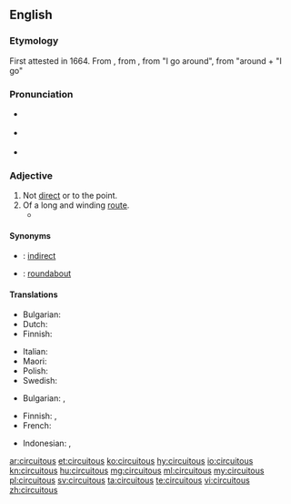 {{was wotd|2007|January|30}}
==English==

===Etymology===
First attested in 1664. From {{etyl|la|en}} {{m|la|circuitōsus}}, from {{term|circuitus|lang=la}}, from {{m|la|circumeō}} "I go around", from {{term|circum|lang=la}} "around + {{m|la|eō}} "I go"

===Pronunciation===
* {{a|RP}} {{IPA|/sɜːˈkjuːɪtəs/|lang=en}}
* {{a|US}} {{IPA|/sɚˈkjuːətəs/|/sɚˈkjuːɪtəs/|lang=en}}
* {{audio|en-us-circuitous.ogg|Audio (US)|lang=en}}

===Adjective===
{{en-adj}}

# Not [[direct]] or to the point.
# Of a long and winding [[route]].
#* {{quote-book|year=1898|author={{w|Winston Churchill (novelist)|Winston Churchill}}
|title={{w|The Celebrity}}|chapter=8
|passage=I corralled the judge, and we started off across the fields, in no very mild state of fear of that gentleman's wife, whose vigilance was seldom relaxed. And thus we came by a '''circuitous''' route to Mohair, the judge occupied by his own guilty thoughts, and I by others not less disturbing.}}

====Synonyms====
* {{qualifier|not direct}}: [[indirect]]
* {{qualifier|of a winding route}}: [[roundabout]]

====Translations====
{{trans-top|not direct or to the point}}
* Bulgarian: {{t+|bg|обиколен}}
* Dutch: {{t+|nl|omslachtig}}
* Finnish: {{t|fi|epäsuora}}
{{trans-mid}}
* Italian: {{t+|it|tortuoso|m}}
* Maori: {{t|mi|āwhiowhio}}
* Polish: {{t|pl|okrężny}}
* Swedish: {{t+|sv|omständlig}}
{{trans-bottom}}

{{trans-top|of a long and winding route}}
* Bulgarian: {{t+|bg|околен}}, {{t+|bg|обиколен}}
{{trans-mid}}
* Finnish: {{t|fi|kiertelevä}}, {{t|fi|kaarteleva}}
* French: {{t+|fr|tortueux|m}}
{{trans-bottom}}

{{checktrans-top}}
* Indonesian: {{t-check|id|tidak langsung}}, {{t-check|id|putar|alt=berputar-putar}}
{{checktrans-bottom}}

[[ar:circuitous]]
[[et:circuitous]]
[[ko:circuitous]]
[[hy:circuitous]]
[[io:circuitous]]
[[kn:circuitous]]
[[hu:circuitous]]
[[mg:circuitous]]
[[ml:circuitous]]
[[my:circuitous]]
[[pl:circuitous]]
[[sv:circuitous]]
[[ta:circuitous]]
[[te:circuitous]]
[[vi:circuitous]]
[[zh:circuitous]]
